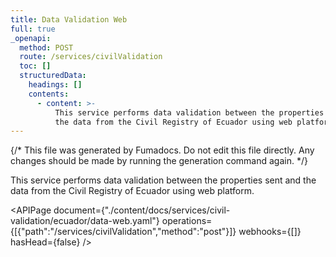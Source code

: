 ```yaml
---
title: Data Validation Web
full: true
_openapi:
  method: POST
  route: /services/civilValidation
  toc: []
  structuredData:
    headings: []
    contents:
      - content: >-
          This service performs data validation between the properties sent and
          the data from the Civil Registry of Ecuador using web platform.
---
```


{/* This file was generated by Fumadocs. Do not edit this file directly. Any changes should be made by running the generation command again. */}

This service performs data validation between the properties sent and the data from the Civil Registry of Ecuador using web platform.

<APIPage document={"./content/docs/services/civil-validation/ecuador/data-web.yaml"} operations={[{"path":"/services/civilValidation","method":"post"}]} webhooks={[]} hasHead={false} />